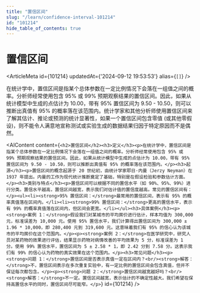 ```yaml
---
title: "置信区间"
slug: "/learn/confidence-interval-101214"
id: "101214"
hide_table_of_contents: true
---
```



# 置信区间

<ArticleMeta id={101214} updatedAt={'2024-09-12 19:53:53'} alias={`[]`} />
<div className='border-solid border-b border-t-0 my-4 border-[var(--ifm-color-gray-300)]' />

在统计学中，置信区间是指某个总体参数在一定比例情况下会落在一组值之间的概率。分析师经常使用包含 95% 或 99% 预期观察结果的置信区间。因此，如果从统计模型中生成的点估计为 10.00，带有 95% 置信区间为 9.50 - 10.50，则可以推断出真值有 95% 的概率落在该范围内。统计学家和其他分析师使用置信区间来了解其估计、推论或预测的统计显著性，如果一个置信区间包含零值 (或其他零假设)，则不能令人满意地宣称测试或实验生成的数据结果归因于特定原因而不是偶然。

<AIContent content={`<h2>置信区间</h2><h3>定义</h3><p>在统计学中，置信区间是指某个总体参数在一定比例情况下会落在一组值之间的概率。分析师经常使用包含 95% 或 99% 预期观察结果的置信区间。因此，如果从统计模型中生成的点估计为 10.00，带有 95% 置信区间为 9.50 - 10.50，则可以推断出真值有 95% 的概率落在该范围内。</p><h3>起源</h3><p>置信区间的概念起源于 20 世纪初，由统计学家耶日·内曼（Jerzy Neyman）在 1937 年提出。内曼的工作为现代统计推断奠定了基础，特别是在假设检验和参数估计方面。</p><h3>类别与特点</h3><p>置信区间可以根据不同的置信水平（如 90%、95%、99%）进行分类。置信水平越高，置信区间越宽，表示我们对估计值的置信度越高。常见的置信区间有：</p><ul><li><strong>95% 置信区间：</strong>最常用的置信区间，表示有 95% 的概率真值落在区间内。</li><li><strong>99% 置信区间：</strong>更高的置信水平，表示有 99% 的概率真值落在区间内，但区间会更宽。</li></ul><h3>具体案例</h3><p><strong>案例 1：</strong>假设我们对某城市的平均房价进行估计，样本均值为 300,000 元，标准误差为 10,000 元。使用 95% 置信水平，我们计算得出置信区间为 300,000 ± 1.96 * 10,000，即 280,400 元到 319,600 元。这意味着我们有 95% 的信心认为该城市的平均房价在这个范围内。</p><p><strong>案例 2：</strong>在医学研究中，研究人员对某药物的效果进行评估，结果显示药物对病情改善的平均效果为 5 分，标准误差为 1 分。使用 99% 置信水平，置信区间为 5 ± 2.58 * 1，即 2.42 分到 7.58 分。这表示我们有 99% 的信心认为药物的真实效果在这个范围内。</p><h3>常见问题</h3><p><strong>问题 1：</strong>置信区间是否表示真值一定在区间内？<br/><strong>解答：</strong>不，置信区间表示在多次重复实验中，有一定比例的置信区间会包含真值，但并不保证每次都包含。</p><p><strong>问题 2：</strong>置信区间越宽越好吗？<br/><strong>解答：</strong>不一定。置信区间越宽，表示估计的不确定性越大。我们希望在保持高置信水平的同时，置信区间尽可能窄。</p>`} id={101214} />

